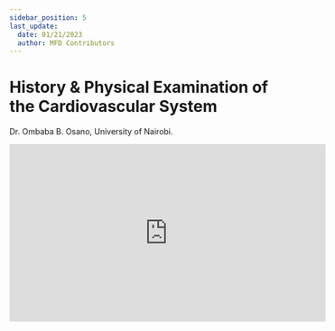 ```yaml
---
sidebar_position: 5
last_update:
  date: 01/21/2023
  author: MFD Contributors
---
```


# History & Physical Examination of the Cardiovascular System

Dr. Ombaba B. Osano, University of Nairobi.

<div style={{ display: 'flex', justifyContent: 'center' }}>
  <iframe
    width="560"
    height="315"
    src="https://www.youtube-nocookie.com/embed/OjO_7pbF5eQ?start=166"
    title="YouTube video player"
    frameborder="0"
    allow="accelerometer; autoplay; clipboard-write; encrypted-media; gyroscope; picture-in-picture; web-share"
    allowfullscreen
  ></iframe>
</div>
